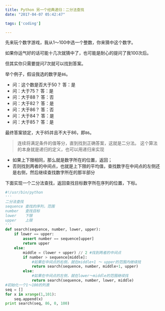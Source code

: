 ```yaml
---
title: Python 另一个经典递归：二分法查找
date: "2017-04-07 05:42:47"

tags: ['coding']

---
```


先来玩个数字游戏，我从1～100中选一个整数，你来猜中这个数字。

如果你运气好的话可能十几次就猜中了，也可能是耐心的提问了我100次后。

但其实你只需要提问7次就可以找到答案。

举个例子，假设我选的数字是`86`。
- 问：这个数是否大于50？
答：是
- 问：大于75？
答：是
- 问：大于88？
答：否
- 问：大于82？
答：是
- 问：大于86？
答：否
- 问：大于84？
答：是
- 问：大于85？
答：是

最终答案锁定，大于85并且不大于86，即`86`。

> 连续将满足条件的值等分，直到找到正确答案，这就是二分法。
> 这个算法的本身就是递归的定义，也可以用递归来实现

- 如果上下限相同，那么就是数字所在的位置，返回；
- 否则找到两者的中间点，也就是上下限的平均值，查找数字在中间点的左侧还是右侧，然后继续查找数字所在的那半部分

下面实现一个二分法查找，返回查找目标数字所在序列的位置，下标。

```python
#!/usr/bin/python
'''
二分法查找
sequence 查找的序列，范围
number   查找目标
lower    下限
upper    上限    
'''
def search(sequence, number, lower, upper):
	if lower == upper:
		assert number == sequence[upper]
		return upper
	else:
		middle = (lower + upper) // 2 #找到两者的中间点
		if number > sequence[middle]: 
			#如果在中间点的右侧，就在middle+1 ～ upper的范围内继续找
			return search(sequence, number, middle+1, upper)
		else:
			#如果在中间点的左侧，就在lower～middle的范围继续找
			return search(sequence, number, lower, middle)			
#初始化一个1～100的列表
seq = []
for x in xrange(1,101):
	seq.append(x)
print search(seq, 86, 0, 100)
```